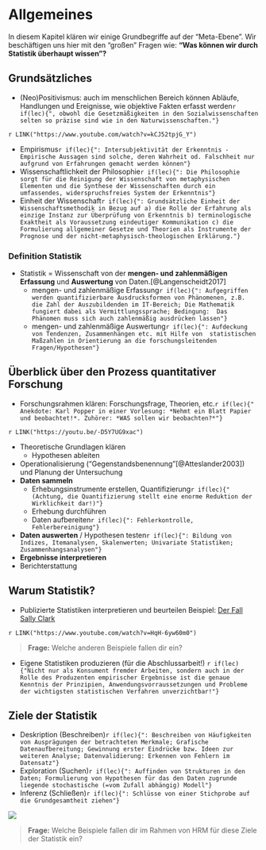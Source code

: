 # Allgemeines

In diesem Kapitel klären wir einige Grundbegriffe auf der "Meta-Ebene". Wir beschäftigen uns hier mit den "großen" Fragen wie: **"Was können wir durch Statistik überhaupt wissen"?**

## Grundsätzliches

- (Neo)Positivismus: auch im menschlichen Bereich können Abläufe, Handlungen und Ereignisse, wie objektive Fakten erfasst werden`r if(lec){", obwohl die Gesetzmäßigkeiten in den Sozialwissenschaften selten so präzise sind wie in den Naturwissenschaften."}`

`r LINK("https://www.youtube.com/watch?v=kCJ52tpjG_Y")`

- Empirismus`r if(lec){": Intersubjektivität der Erkenntnis - Empirische Aussagen sind solche, deren Wahrheit od. Falschheit nur aufgrund von Erfahrungen gemacht werden können"}` 
- Wissenschaftlichkeit der Philosophie`r if(lec){": Die Philosophie sorgt für die Reinigung der Wissenschaft von metaphysischen Elementen und die Synthese der Wissenschaften durch ein umfassendes, widerspruchsfreies System der Erkenntnis"}`
- Einheit der Wissenschaft`r if(lec){": Grundsätzliche Einheit der Wissenschaftsmethodik in Bezug auf a) die Rolle der Erfahrung als einzige Instanz zur Überprüfung von Erkenntnis b) terminologische Exaktheit als Voraussetzung eindeutiger Kommunikation c) die Formulierung allgemeiner Gesetze und Theorien als Instrumente der Prognose und der nicht-metaphysisch-theologischen Erklärung."}`

### Definition Statistik
- Statistik = Wissenschaft von der **mengen- und zahlenmäßigen Erfassung** und **Auswertung** von Daten.[@Langenscheidt2017]
    - mengen- und zahlenmäßige Erfassung`r if(lec){": Aufgegriffen werden quantifizierbare Ausdrucksformen von Phänomenen, z.B. die Zahl der Auszubildenden im IT-Bereich; Die Mathematik fungiert dabei als Vermittlungssprache; Bedingung:  Das Phänomen muss sich auch zahlenmäßig ausdrücken lassen"}`
    - mengen- und zahlenmäßige Auswertung`r if(lec){": Aufdeckung von Tendenzen, Zusammenhängen etc. mit Hilfe von  statistischen Maßzahlen in Orientierung an die forschungsleitenden Fragen/Hypothesen"}`

## Überblick über den Prozess quantitativer Forschung
- Forschungsrahmen klären: Forschungsfrage, Theorien, etc.`r if(lec){" Anekdote: Karl Popper in einer Vorlesung: *Nehmt ein Blatt Papier und beobachtet!*. Zuhörer: *WAS sollen wir beobachten?*"}`

`r LINK("https://youtu.be/-D5Y7UG9xac")`

- Theoretische Grundlagen klären
    - Hypothesen ableiten
- Operationalisierung ("Gegenstandsbenennung"[@Atteslander2003]) und Planung der Untersuchung
- **Daten sammeln**
    - Erhebungsinstrumente erstellen, Quantifizierung`r if(lec){" (Achtung, die Quantifizierung stellt eine enorme Reduktion der Wirklichkeit dar!)"}`
    - Erhebung durchführen
    - Daten aufbereiten`r if(lec){": Fehlerkontrolle, Fehlerbereinigung"}`
- **Daten auswerten** / Hypothesen testen`r if(lec){": Bildung von Indizes, Itemanalysen, Skalenwerten; Univariate Statistiken; Zusammenhangsanalysen"}`
- **Ergebnisse interpretieren** 
- Berichterstattung

## Warum Statistik?
- Publizierte Statistiken interpretieren und beurteilen
Beispiel: [Der Fall Sally Clark](https://en.wikipedia.org/wiki/Sally_Clark)

`r LINK("https://www.youtube.com/watch?v=HqH-6yw60m0")` 

> **Frage:** Welche anderen Beispiele fallen dir ein?

- Eigene Statistiken produzieren (für die Abschlussarbeit!)
`r if(lec){"Nicht nur als Konsument fremder Arbeiten, sondern auch in der Rolle des Produzenten empirischer Ergebnisse ist die genaue Kenntnis der Prinzipien, Anwendungsvorraussetzungen und Probleme der wichtigsten statistischen Verfahren unverzichtbar!"}`

## Ziele der Statistik

- Deskription (Beschreiben)`r if(lec){": Beschreiben von Häufigkeiten von Ausprägungen der betrachteten Merkmale; Grafische Datenaufbereitung; Gewinnung erster Eindrücke bzw. Ideen zur weiteren Analyse; Datenvalidierung: Erkennen von Fehlern im Datensatz"}`
- Exploration (Suchen)`r if(lec){": Auffinden von Strukturen in den Daten; Formulierung von Hypothesen für das den Daten zugrunde liegende stochastische (=vom Zufall abhängig) Modell"}`
- Inferenz (Schließen)`r if(lec){": Schlüsse von einer Stichprobe auf die Grundgesamtheit ziehen"}`

![](flip/inferenz.png)

> **Frage:** Welche Beispiele fallen dir im Rahmen von HRM für diese Ziele der Statistik ein?
